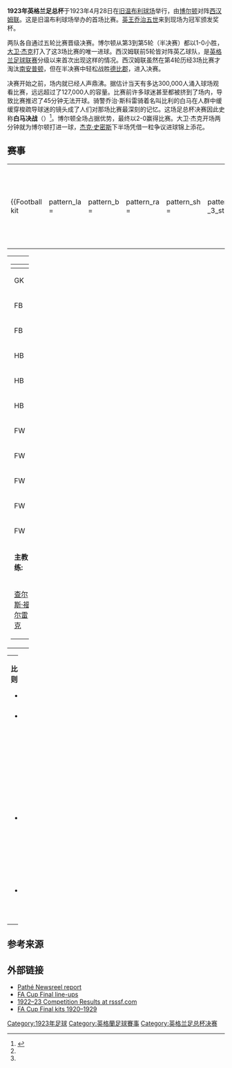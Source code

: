 {{NoteTA
|G1=EPL
|G2=FAcup
}}
{{Infobox football match
|                   title = 1923年英格兰足总杯决赛
|                   image = [[File:Whitehorsefinal.jpg|200px]]
|                   caption = 白马比利是当天的标志性一幕
|                   event = [[1922–23年英格兰足总杯|1922–23年英格兰足总杯]]
|                   team1 = [[博尔顿足球俱乐部|博尔顿]]
|              team1score = 2
|                   team2 = [[西汉姆联足球俱乐部|西汉姆联]]
|              team2score = 0
|                 details = 
|                    date = 1923年4月28日
|                 stadium = [[温布利球场_(1923年)|旧温布利球场]]
|                    city = 伦敦
|      man_of_the_match1a = 
|                 referee = [[大卫·阿森|大卫·阿森]]
|              attendance = 126,047 (官方)<br />最多达300,000 (估计)
|                 weather = 
|                previous = [[1922年英格兰足总杯决赛|1922]]
|                    next = [[1924年英格兰足总杯决赛|1924]]
}}
'''1923年英格兰足总杯'''于1923年4月28日在[[温布利球场_(1923年)|旧温布利球场]]举行，由[[博尔顿足球俱乐部|博尔顿]]对阵[[西汉姆联足球俱乐部|西汉姆联]]。这是旧温布利球场举办的首场比赛。[[英王|英王]][[乔治五世|乔治五世]]来到现场为冠军颁发奖杯。

两队各自通过五轮比赛晋级决赛。博尔顿从第3到第5轮（半决赛）都以1-0小胜，[[大卫·杰克|大卫·杰克]]打入了这3场比赛的唯一进球。西汉姆联前5轮皆对阵英乙球队，是[[英格兰足球联赛系统|英格兰足球联赛]]分级以来首次出现这样的情况。西汉姆联虽然在第4轮历经3场比赛才淘汰[[南安普顿足球俱乐部|南安普顿]]，但在半决赛中轻松战胜[[德比郡足球俱乐部|德比郡]]，进入决赛。

决赛开始之前，场内就已经人声鼎沸。据估计当天有多达300,000人涌入球场观看比赛，远远超过了127,000人的容量。比赛前许多球迷甚至都被挤到了场内，导致比赛推迟了45分钟无法开球。骑警乔治·斯科雷骑着名叫比利的白马在人群中缓缓穿梭疏导球迷的镜头成了人们对那场比赛最深刻的记忆。这场足总杯决赛因此史称'''白马决战'''（{{lang-en|White Horse Final}}）<ref>{{cite web|language=en|url=http://www.wembleystadium.com/Press/Press-Releases/2013/4/The-First-Ever-Match-At-Wembley.aspx|title=The First Ever Match At Wembley|work=The FA|accessdate=2017-03-25|archive-url=https://web.archive.org/web/20170326135523/http://www.wembleystadium.com/Press/Press-Releases/2013/4/The-First-Ever-Match-At-Wembley.aspx|archive-date=2017-03-26|dead-url=yes}}</ref>。博尔顿全场占据优势，最终以2-0赢得比赛。大卫·杰克开场两分钟就为博尔顿打进一球，[[杰克·史密斯_(苏格兰足球运动员)|杰克·史密斯]]下半场凭借一粒争议进球锦上添花。

==赛事==
{{football box
|date       = 1923年4月28日
|time       = 15:00 [[英国夏令时|BST]]
|team1      = [[博尔顿足球俱乐部|博尔顿]]
|score      = 2–0
|report     = [http://www.thefa.com/Competitions/FACompetitions/TheFACup/History/historyofthefacup/1923boltonwestham 报告]
|team2      = [[西汉姆联足球俱乐部|西汉姆联]]
|goals1     = [[大卫·杰克|杰克]] {{goal|2}}<br />[[杰克·史密斯_(苏格兰足球运动员)|杰克·史密斯]] {{goal|53}}
|stadium    = 伦敦[[温布利球场_(1923年)|旧温布利球场]]<ref name="DM14">{{cite book |language=en|   last=Thraves|first=Andrew|   title=The History of the Wembley FA Cup Final|   pages=1–4}}</ref>
|attendance = 126,047 （官方）<ref name="DM14" />
|referee    = [[大卫·阿森|大卫·阿森]] <ref name="DM14" />
}}

{| width=92% |
|-
|{{Football kit
 | pattern_la =
 | pattern_b  = 
 | pattern_ra = 
 | pattern_sh = 
 | pattern_so = _3_stripes_white
 | leftarm    = ffffff
 | body       = ffffff
 | rightarm   = ffffff
 | shorts     = 000080
 | socks      = 000000
 | title      = 博尔顿<ref name="DM14" />
}}
|{{Football kit
 | pattern_la = _claretborder
 | pattern_b  = _lightblue_neck_loop
 | pattern_ra = _claretborder
 | leftarm    = 00CCFF
 | body       = 800000
 | rightarm   = 00CCFF
 | shorts     = ffffff
 | socks      = 800000
 | title      = 西汉姆联<ref name="DM14" />
}}
|}

{| width="100%"
|valign="top" width="50%"|
{| style="font-size: 90%" cellspacing="0" cellpadding="0"
|-
!width="25"| !!width="25"|
|-
|GK || ||{{flagicon|England}} [[迪克·皮姆|迪克·皮姆]]
|-
|FB || ||{{flagicon|England}} [[鲍勃·哈沃斯|鲍勃·哈沃斯]]
|-
|FB || ||{{flagicon|England}} [[亚历克斯·芬尼|亚历克斯·芬尼]]
|-
|HB || ||{{flagicon|England}} [[哈里·纳托尔|哈里·纳托尔]]
|-
|HB || ||{{flagicon|England}} [[吉米·塞登|吉米·塞登]]
|-
|HB || ||{{flagicon|Wales}} [[比利·詹宁斯|比利·詹宁斯]]
|-
|FW || ||{{flagicon|England}} [[比利·巴特勒|比利·巴特勒]]
|-
|FW || ||{{flagicon|England}} [[大卫·杰克|大卫·杰克]]
|-
|FW || ||{{flagicon|Scotland}} [[杰克·史密斯_(苏格兰足球运动员)|杰克·史密斯]]
|-
|FW ||||{{flagicon|England}} [[乔·史密斯_(1889年出生足球运动员)|乔·史密斯]] [[File:Captain_sports.svg|15px]]
|-
|FW ||||{{flagicon|Wales}} [[泰德·维扎尔德|泰德·维扎尔德]]
|-
|colspan=4|'''主教练:'''
|-
|colspan="4"|{{flagicon|England}} [[查尔斯·福尔雷克|查尔斯·福尔雷克]]
|}
|valign="top" width="50%"|
{| style="font-size: 90%" cellspacing="0" cellpadding="0" align="center"
|-
!width="25"| !!width="25"|
|-
|GK || ||{{flagicon|England}} [[泰德·哈夫顿|泰德·哈夫顿]]
|-
|FB || ||{{flagicon|England}} [[比利·亨德森|比利·亨德森]]
|-
|FB || ||{{flagicon|England}} [[杰克·杨|杰克·杨]]
|-
|HB || ||{{flagicon|England}} [[希德·比舍普|希德·比舍普]]
|-
|HB || ||{{flagicon|England}} [[乔治·凯|乔治·凯]] [[File:Captain_sports.svg|15px]]
|-
|HB || ||{{flagicon|England}} [[杰克·特雷萨登|杰克·特雷萨登]]
|-
|FW || ||{{flagicon|Wales}} [[迪克·理查兹|迪克·理查兹]]
|-
|FW || ||{{flagicon|England}} [[比利·布朗|比利·布朗]]
|-
|FW || ||{{flagicon|England}} [[维克·沃特森|维克·沃特森]]
|-
|FW ||||{{flagicon|England}} [[比利·摩尔|比利·摩尔]]
|-
|FW ||||{{flagicon|England}} [[吉米·鲁菲尔|吉米·鲁菲尔]]
|-
|colspan=4|'''主教练:'''
|-
|colspan="4"|{{flagicon|England}} [[希德·金|希德·金]]
|}
|}
{| width=100% style="font-size: 90%"
| width=50% valign=top|
'''比赛规则'''
* 90分钟
* 在法定时间战平，则进行30分钟的加时赛
* 若依然未能分出胜负则改日重赛
* 没有换人名额
|}
==参考来源==
{{reflist}}
==外部链接==
* [http://www.britishpathe.com/record.php?id=19928 Pathé Newsreel report]{{Wayback|url=http://www.britishpathe.com/record.php?id=19928 |date=20110708094807 }}{{en}}
* [https://web.archive.org/web/20070824154546/http://www.sportingchronicle.com/FACUP/1923.html FA Cup Final line-ups]{{en}}
* [http://www.rsssf.com/tablese/engcup1923.html 1922–23 Competition Results at rsssf.com]{{Webarchive|url=https://archive.is/20090113151237/http://www.thefa.com/TheFACup/TheFACup/History/Postings/2003/11/46575.htm |date=2009-01-13 }}{{en}}
* [http://www.historicalkits.co.uk/English_Football_League/FA_Cup_Finals/1920-1929.html FA Cup Final kits 1920–1929]{{Wayback|url=http://www.historicalkits.co.uk/English_Football_League/FA_Cup_Finals/1920-1929.html |date=20140401044950 }}{{en}}
{{英格兰足总杯}}
[[Category:1923年足球|Category:1923年足球]]
[[Category:英格蘭足球賽事|Category:英格蘭足球賽事]]
[[Category:英格兰足总杯决赛|Category:英格兰足总杯决赛]]